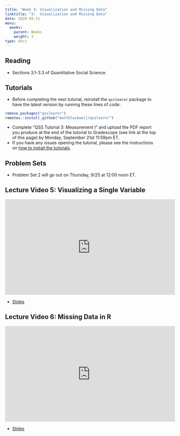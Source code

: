 ```yaml
---
title: "Week 3: Visualization and Missing Data"
linktitle: "3:  Visualization and Missing Data"
date: 2020-09-21
menu:
  weeks:
    parent: Weeks
    weight: 3
type: docs
---
```


## Reading

- Sections 3.1-3.3 of Quantitative Social Science.

## Tutorials

- Before completing the next tutorial, reinstall the `qsslearnr` package to have the latest version by running these lines of code:

```r
remove.packages("qsslearnr")
remotes::install_github("mattblackwell/qsslearnr")
```

- Complete "QSS Tutorial 3: Measurement I" and upload the PDF report you produce at the end of the tutorial to Gradescope (see link at the top of this page) by Monday, September 21st 11:59pm ET. 
- If you have any issues opening the tutorial, please see the instructions on [how to install the tutorials](/assignments/tutorials/).

## Problem Sets

- Problem Set 2 will go out on Thursday, 9/25 at 12:00 noon ET. 

## Lecture Video 5: Visualizing a Single Variable

<iframe width="560" height="315" src="https://www.youtube-nocookie.com/embed/bvaa7FN1_30" frameborder="0" allow="accelerometer; autoplay; encrypted-media; gyroscope; picture-in-picture" allowfullscreen></iframe>

- [Slides](/slides/03-measurement/02-visual-dist.pdf)

## Lecture Video 6: Missing Data in R

<iframe width="560" height="315" src="https://www.youtube-nocookie.com/embed/SMF-BhDQ6aE" frameborder="0" allow="accelerometer; autoplay; encrypted-media; gyroscope; picture-in-picture" allowfullscreen></iframe>

- [Slides](/slides/03-measurement/03-missing-data.pdf)


